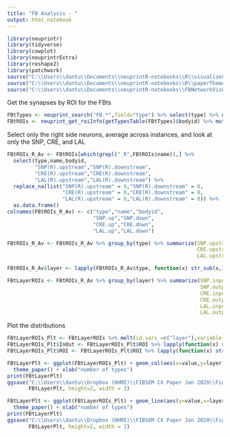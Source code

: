 ```yaml
---
title: "FB Analysis - "
output: html_notebook
---
```


```r
library(neuprintr)
library(tidyverse)
library(cowplot)
library(neuprintrExtra)
library(reshape2)
library(patchwork)
source("C:\\Users\\dantu\\Documents\\neuprintR-notebooks\\R\\visualizeConnectivityTables.R")
source("C:\\Users\\dantu\\Documents\\neuprintR-notebooks\\R\\paperTheme.R")
source("C:\\Users\\dantu\\Documents\\neuprintR-notebooks\\FBNetworkVisUtils.R")
```

Get the synapses by ROI for the FBts
```r
FBtTypes <- neuprint_search("FB.*",field="type") %>% select(type) %>% unlist() %>% as.character()
FBtROIs <- neuprint_get_roiInfo(getTypesTable(FBtTypes)$bodyid) %>% mutate(type = neuprint_get_meta(bodyid)$type, name = neuprint_get_meta(bodyid)$name)
```

Select only the right side neurons, average across instances, and look at only the SNP, CRE, and LAL
```r
FBtROIs_R_Av <- FBtROIs[which(grepl("_R",FBtROIs$name)),] %>% 
  select(type,name,bodyid,
         "SNP(R).upstream","SNP(R).downstream",
         "CRE(R).upstream","CRE(R).downstream",
         "LAL(R).upstream","LAL(R).downstream") %>%
  replace_na(list("SNP(R).upstream" = 0,"SNP(R).downstream" = 0,
                  "CRE(R).upstream" = 0,"CRE(R).downstream" = 0,
                  "LAL(R).upstream" = 0,"LAL(R).downstream" = 0)) %>%
  as.data.frame()
colnames(FBtROIs_R_Av) <- c("type","name","bodyid",
                            "SNP.up","SNP.down",
                            "CRE.up","CRE.down",
                            "LAL.up","LAL.down")

FBtROIs_R_Av <- FBtROIs_R_Av %>% group_by(type) %>% summarize(SNP.upstream = mean(SNP.up),SNP.downstream = mean(SNP.down),
                                                              CRE.upstream = mean(CRE.up),CRE.downstream = mean(CRE.down),
                                                              LAL.upstream = mean(LAL.up),LAL.downstream = mean(LAL.down))

FBtROIs_R_Av$layer <- lapply(FBtROIs_R_Av$type, function(x) str_sub(x,3,3)) %>% unlist()

FBtLayerROIs <- FBtROIs_R_Av %>% group_by(layer) %>% summarize(SNP.inputs = length(which(SNP.upstream >3)),
                                                               SNP.outputs = length(which(SNP.downstream >3)),
                                                               CRE.inputs = length(which(CRE.upstream>3)),
                                                               CRE.outputs = length(which(CRE.downstream>3)),
                                                               LAL.inputs = length(which(LAL.upstream>3)),
                                                               LAL.outputs = length(which(LAL.downstream>3)))
```
Plot the distributions
```r
FBtLayerROIs_Plt <- FBtLayerROIs %>% melt(id.vars =c("layer"),variable.name=c("ROI"))
FBtLayerROIs_Plt$InOut <- FBtLayerROIs_Plt$ROI %>% lapply(function(x) str_split(x,'[.]')[[1]][2]) %>% unlist()
FBtLayerROIs_Plt$ROI <- FBtLayerROIs_Plt$ROI %>% lapply(function(x) str_split(x,'[.]')[[1]][1]) %>% unlist()

FBtLayerPlt <- ggplot(FBtLayerROIs_Plt) + geom_col(aes(x=value,y=layer,fill=ROI)) + facet_grid(cols=vars(ROI),rows=vars(InOut)) + 
  theme_paper() + xlab("number of types")
print(FBtLayerPlt)
ggsave("C:\\Users\\dantu\\Dropbox (HHMI)\\FIBSEM CX Paper Jan 2020\\Figures\\FirstDraftFigs\\FB\\FIGURE_FB_TanConnectivity\\CRE_LAL_SNP_dists.pdf",
       FBtLayerPlt, height=2, width = 3)

FBtLayerPlt <- ggplot(FBtLayerROIs_Plt) + geom_line(aes(y=value,x=layer,group=ROI,color=ROI)) + coord_flip() + facet_grid(cols=vars(InOut)) + 
  theme_paper() + xlab("number of types")
print(FBtLayerPlt)
ggsave("C:\\Users\\dantu\\Dropbox (HHMI)\\FIBSEM CX Paper Jan 2020\\Figures\\FirstDraftFigs\\FB\\FIGURE_FB_TanConnectivity\\CRE_LAL_SNP_dists_line.pdf",
       FBtLayerPlt, height=2, width = 2)
```
